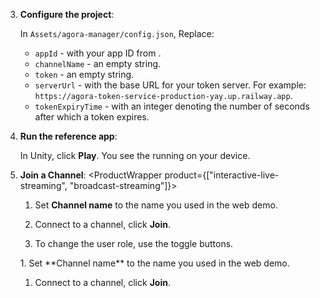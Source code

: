 <PlatformWrapper platform="unity">

3. **Configure the project**:

    In `Assets/agora-manager/config.json`, Replace:

    * `appId` - with your app ID from <Link to="{{Global.AGORA_CONSOLE_URL}}"><Vg k="CONSOLE" /></Link>.
    * `channelName` - an empty string.
    * `token` - an empty string.
    * `serverUrl` - with the base URL for your token server.
        For example: `https://agora-token-service-production-yay.up.railway.app`.
    * `tokenExpiryTime` - with an integer denoting the number of seconds after which a token expires.

1.  **Run the <Vpl k="NAME" /> reference app**:

    In Unity, click **Play**. You see the <Vpl k="CLIENT" /> running on your device.

1. **Join a Channel**:
    <ProductWrapper product={["interactive-live-streaming", "broadcast-streaming"]}>
    1. Set **Channel name** to the name you used in the <Link to="{{Global.DEMO_BASIC_VIDEO_CALL_URL}}"><Vg k="COMPANY" /> web demo</Link>.

    1. Connect to a channel, click **Join**.

    1. To change the user role, use the toggle buttons.

    </ProductWrapper>
    <ProductWrapper product="video-calling">
    1. Set **Channel name** to the name you used in the <Link to="{{Global.DEMO_BASIC_VIDEO_CALL_URL}}"><Vg k="COMPANY" /> web demo</Link>.

    1. Connect to a channel, click **Join**.

    </ProductWrapper>

</PlatformWrapper>